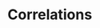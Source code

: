# Correlations
<!-- 
We are already familiar with the regression model. We will now take a step back, to the correlation. A correlation is a unit-less measure of the relationship between two variables. The strength of the relationship is expressed between -1 and 1 where values closer to 0 means weaker relationship.

Using the data set provided by Haun et al. 2019 we will see how the correlation works. First we will load the data and select the variables `SQUAT_VOLUME` and `DXA_LBM_1`. A reasonable interpretation of these variables are that `SQUAT_VOLUME` is the pre-intervention training volume and `DXA_LBM_1` is the percentage lean body mass before the intervention. To make the data more readable we will scale the squat volume from kg to tons

```r


dat <- read_csv("./data/hypertrophy.csv") %>%
  select(SUB_ID, SQUAT_VOLUME, DXA_LBM_1) %>%
  mutate(SQUAT_VOLUME = SQUAT_VOLUME/1000) %>%
  print()
```

A basic question given these kind of data is, do participants with more previous training volume have more relative muscle mass (% lean mass)? We can test this by the doing a correlation analysis. The `cor` function gives the correlation coefficient from two variables:

```r
cor(dat$SQUAT_VOLUME, dat$DXA_LBM_1)
```

The value seems quite high, just above 0.5. Remember that a perfect correlation is either 1 or -1 and no correlation is 0. The correlation coefficient is not sensitive to the order of variables: 

```r
cor(dat$DXA_LBM_1, dat$SQUAT_VOLUME)
```

We can use the correlation coefficients to draw inference. A test against the $H_0: r=0$ (the null hypothesis that there is no correlation) can be done in R using the `cor.test` function. 

```r
cor.test(dat$DXA_LBM_1, dat$SQUAT_VOLUME)
```

From this function we get a confidence interval, does the confidence interval contain the $H_0$?

## Always plot the data!

When doing a correlation analysis you are at risk of drawing conclusions based on wonky data. A single data point can for example create a correlation in a small data set. Lets look at the data we are using now.

```r
library(tidyverse)
dat <- read_csv("./data/hypertrophy.csv") %>%
    mutate(SQUAT_VOLUME = SQUAT_VOLUME/1000) %>%
  select(SUB_ID, SQUAT_VOLUME, DXA_LBM_1)
```

```r
dat %>%
  ggplot(aes(SQUAT_VOLUME, DXA_LBM_1)) + geom_point() + theme_minimal()
```

The plot displays a quite reasonable relationship, there are no outliers, both variables are evenly distributed (normally distributed). These are assumptions regarding the correlation analysis. Other assumptions are that the relationship is linear (a straight line). 

## Extending the correlation to the regression

All good! We have a test that tells us about the relationship between two variables. However, the test does not tell us more about the correlation. Moving to a regression analysis gives us more information. 

First some similarities. Notice that the p-value for the regression coefficient for squat volume is (almost) precisely the same as the p-value for the correlation analysis!

```r
# Store the correlation analysis in an object 
c <- cor.test(dat$DXA_LBM_1, dat$SQUAT_VOLUME)
# store the regression model
rm <- lm(DXA_LBM_1  ~ SQUAT_VOLUME, data = dat)

# Display the p-value for the regression coefficient
coef(summary(rm))[2, 4] 
# Display the p-value for the correlation coefficient
c$p.value

```

Also notice that the $R^2$ value in the regression model is the same as the squared correlation coefficient. Remember that the $R^2$ in the regression model is the degree to which the model account for the data [@lsr], [also see here](https://en.wikipedia.org/wiki/Coefficient_of_determination). 

```r

summary(m)$r.squared

c$estimate^2

```

These similarities comes from the fact that they are the same analysis. The degree to which the two variables co-varies. 

```r

m <- lm(DXA_LBM_1  ~ SQUAT_VOLUME, data = dat)
ci <- confint(m)

```


The additional benefit of using a regression analysis comes from the interpretation of the regression coefficient estimates. In our example we can see that the increasing the weekly volume with one ton increases percentage lean mass by `r round(coef(m)[2], 3)`%-points. The confidence interval is given on the same scale and can be retrieved by using the code below:

```r
confint(rm)
```

This shows that the true value could be as low as  `r round(ci[2,1], 3)` and as high as `r round(ci[2,2], 3)`. 

## Correlation comes in many forms

If you look at the help pages for `cor` (`?cor`) you will see that you may specify the type of correlation used for analysis. Commonly used are Pearsons (default) and Spearmans correlation coefficient. The difference between these two is that the Spearmans correlation coefficient does not assume normally distributed data. This is basically a correlation of ranks. The highest number i a series of numbers will have the highest rank and the smallest will be given the lowest ( = 1).

We can prove this! The `rank` function gives a ranking to each number. We first plot the data as continuous values and then as ranks:

```r

dat %>%
  ggplot(aes(SQUAT_VOLUME,DXA_LBM_1)) + geom_point() + theme_minimal()


dat %>%
  ggplot(aes(rank(SQUAT_VOLUME),
             rank(DXA_LBM_1))) + geom_point() + theme_minimal()


```

We can see in the plot that the relationship persist after rank transformation. 

To use the spearman correlation coefficient we specify `"spearman"` in the `cor.test` function.

```r
cor.test(dat$SQUAT_VOLUME, dat$DXA_LBM_1, method = "spearman")

```

To see that this is similar to using Pearsons correlation coefficient with ranked data, we do just that!

```r
cor.test(rank(dat$SQUAT_VOLUME), rank(dat$DXA_LBM_1), method = "pearson")
```

Success! Another statistical mystery unlocked!

In this case the interpretation of tests using ranked data and un-transformed data are very similar. When do we use the rank based correlation? In cases when assumptions are not met a rank based correlation will protect us from making bad decisions when for example a single data point "drives" a correlation. The the rank-based correlation (Spearmans) will be more conservative.

## Summary

The correlation coefficient has many similarities with a univariate regression model. Correlations measures strength of association, but the regression model comes with benefits in terms of interpretation. The correlation only takes two variables but we can extend the regression model. When we think that data do not match our assumptions we can do correlation analysis using Spearmans rank correlation. 
-->

